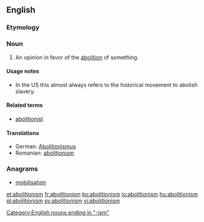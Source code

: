 ==English==
{{wikipedia}}

===Etymology===
{{suffix|abolition|ism}}

===Noun===
{{en-noun}}

#An opinion in favor of the [[abolition]] of something.

====Usage notes====
* In the US this almost always refers to the historical movement to abolish slavery.

====Related terms====
* [[abolitionist]]
====Translations====
*German: [[Abolitionismus]]
*Romanian: [[aboliționism]]

===Anagrams===
* [[mobilisation#English|mobilisation]]


[[Category:English nouns ending in "-ism"]]

[[et:abolitionism]]
[[fr:abolitionism]]
[[ko:abolitionism]]
[[io:abolitionism]]
[[hu:abolitionism]]
[[pl:abolitionism]]
[[sv:abolitionism]]
[[vi:abolitionism]]